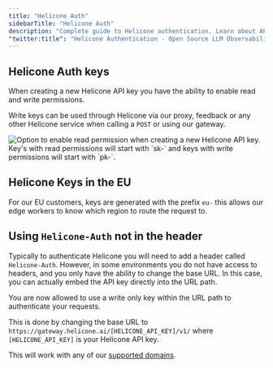 ```yaml
---
title: "Helicone Auth"
sidebarTitle: "Helicone Auth"
description: "Complete guide to Helicone authentication. Learn about API key types, permissions, regional variations, and alternative authentication methods."
"twitter:title": "Helicone Authentication - Open Source LLM Observability"
---
```


## Helicone Auth keys

When creating a new Helicone API key you have the ability to enable read and write permissions.

Write keys can be used through Helicone via our proxy, feedback or any other Helicone service when calling a `POST` or using our gateway.

<Frame caption="When creating a key you can choose whether or not you want to enable reads.">
  <img
    src="/images/auth/new_key.png"
    alt="Option to enable read permission when creating a new Helicone API key."
  />
</Frame>

<Note>
  Key's with read permissions will start with `sk-` and keys with write
  permissions will start with `pk-`.
</Note>

## Helicone Keys in the EU

For our EU customers, keys are generated with the prefix `eu-` this allows our edge workers to know which region to route the request to.

## Using `Helicone-Auth` not in the header

Typically to authenticate Helicone you will need to add a header called `Helicone-Auth`. However, in some environments you do not have access to headers, and you only have the ability to change the base URL. In this case, you can actually embed the API key directly into the URL path.

You are now allowed to use a write only key within the URL path to authenticate your requests.

This is done by changing the base URL to `https://gateway.helicone.ai/[HELICONE_API_KEY]/v1/` where `[HELICONE_API_KEY]` is your Helicone API key.

This will work with any of our [supported domains](/getting-started/integration-method/gateway#approved-domains).
